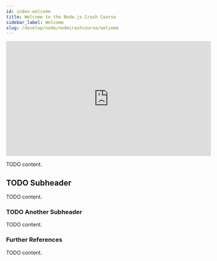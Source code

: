 ```yaml
---
id: index-welcome
title: Welcome to the Node.js Crash Course
sidebar_label: Welcome 
slug: /develop/node/nodecrashcourse/welcome
---
```



<div class="text--center">
<iframe width="560" height="315" src="https://www.youtube.com/embed/Ik1WXPX3WNU" frameborder="0" allow="accelerometer; autoplay; clipboard-write; encrypted-media; gyroscope; picture-in-picture" allowfullscreen></iframe>
</div>

TODO content.

## TODO Subheader

TODO content.

### TODO Another Subheader

TODO content.

### Further References

TODO content.
